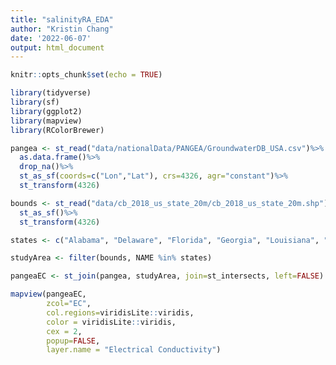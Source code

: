 ---
title: "salinityRA_EDA"
author: "Kristin Chang"
date: '2022-06-07'
output: html_document
---

```{r setup, include=FALSE}
knitr::opts_chunk$set(echo = TRUE)
```

```{r libraries}
library(tidyverse)
library(sf)
library(ggplot2)
library(mapview)
library(RColorBrewer)
```

```{r PANGEA data}
pangea <- st_read("data/nationalData/PANGEA/GroundwaterDB_USA.csv")%>%
  as.data.frame()%>%
  drop_na()%>%
  st_as_sf(coords=c("Lon","Lat"), crs=4326, agr="constant")%>%
  st_transform(4326)
```
```{r US geom}
bounds <- st_read("data/cb_2018_us_state_20m/cb_2018_us_state_20m.shp")%>%
  st_as_sf()%>%
  st_transform(4326)

states <- c("Alabama", "Delaware", "Florida", "Georgia", "Louisiana", "Maryland", "Mississippi", "New Jersey", "North Carolina", "Pennsylvania", "South Carolina", "Texas", "Virginia")

studyArea <- filter(bounds, NAME %in% states)

pangeaEC <- st_join(pangea, studyArea, join=st_intersects, left=FALSE)

```

```{r mapview}
mapview(pangeaEC, 
        zcol="EC",
        col.regions=viridisLite::viridis,
        color = viridisLite::viridis, 
        cex = 2,
        popup=FALSE, 
        layer.name = "Electrical Conductivity")
```

